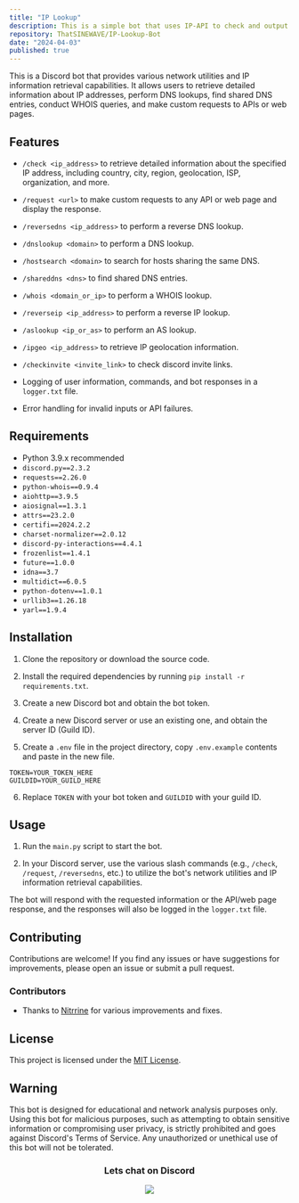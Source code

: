 ```yaml
---
title: "IP Lookup"
description: This is a simple bot that uses IP-API to check and output a nicely formatted message directly in Discord
repository: ThatSINEWAVE/IP-Lookup-Bot
date: "2024-04-03"
published: true
---
```


This is a Discord bot that provides various network utilities and IP information retrieval capabilities. It allows users to retrieve detailed information about IP addresses, perform DNS lookups, find shared DNS entries, conduct WHOIS queries, and make custom requests to APIs or web pages.

## Features

- `/check <ip_address>` to retrieve detailed information about the specified IP address, including country, city, region, geolocation, ISP, organization, and more.

- `/request <url>` to make custom requests to any API or web page and display the response.

- `/reversedns <ip_address>` to perform a reverse DNS lookup.

- `/dnslookup <domain>` to perform a DNS lookup.

- `/hostsearch <domain>` to search for hosts sharing the same DNS.

- `/shareddns <dns>` to find shared DNS entries.

- `/whois <domain_or_ip>` to perform a WHOIS lookup.

- `/reverseip <ip_address>` to perform a reverse IP lookup.

- `/aslookup <ip_or_as>` to perform an AS lookup.

- `/ipgeo <ip_address>` to retrieve IP geolocation information.

- `/checkinvite <invite_link>` to check discord invite links.

- Logging of user information, commands, and bot responses in a `logger.txt` file.

- Error handling for invalid inputs or API failures.

## Requirements

- Python 3.9.x recommended
- `discord.py==2.3.2`
- `requests==2.26.0`
- `python-whois==0.9.4`
- `aiohttp==3.9.5`
- `aiosignal==1.3.1`
- `attrs==23.2.0`
- `certifi==2024.2.2`
- `charset-normalizer==2.0.12`
- `discord-py-interactions==4.4.1`
- `frozenlist==1.4.1`
- `future==1.0.0`
- `idna==3.7`
- `multidict==6.0.5`
- `python-dotenv==1.0.1`
- `urllib3==1.26.18`
- `yarl==1.9.4`

## Installation

1. Clone the repository or download the source code.

2. Install the required dependencies by running `pip install -r requirements.txt`.

3. Create a new Discord bot and obtain the bot token.

4. Create a new Discord server or use an existing one, and obtain the server ID (Guild ID).

5. Create a `.env` file in the project directory, copy `.env.example` contents and paste in the new file.
```env
TOKEN=YOUR_TOKEN_HERE
GUILDID=YOUR_GUILD_HERE
```

6. Replace `TOKEN` with your bot token and `GUILDID` with your guild ID.

## Usage

1. Run the `main.py` script to start the bot.

2. In your Discord server, use the various slash commands (e.g., `/check`, `/request`, `/reversedns`, etc.) to utilize the bot's network utilities and IP information retrieval capabilities.

The bot will respond with the requested information or the API/web page response, and the responses will also be logged in the `logger.txt` file.

## Contributing

Contributions are welcome! If you find any issues or have suggestions for improvements, please open an issue or submit a pull request.

### Contributors

- Thanks to [Nitrrine](https://github.com/Nitrrine) for various improvements and fixes.

## License

This project is licensed under the [MIT License](LICENSE).

## Warning

This bot is designed for educational and network analysis purposes only. Using this bot for malicious purposes, such as attempting to obtain sensitive information or compromising user privacy, is strictly prohibited and goes against Discord's Terms of Service. Any unauthorized or unethical use of this bot will not be tolerated.

<div align="center">

### Lets chat on Discord

[![](https://dcbadge.vercel.app/api/server/zjjKSV8wFf)](https://discord.gg/zjjKSV8wFf)

</div>